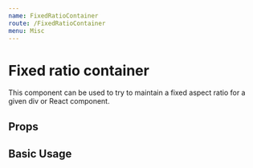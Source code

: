 ```yaml
---
name: FixedRatioContainer
route: /FixedRatioContainer
menu: Misc
---
```



# Fixed ratio container

This component can be used to try to maintain a fixed aspect ratio for a given div or React component.

## Props

<Props of={FixedRatioContainer} />

## Basic Usage

<Playground>
  <FixedRatioContainer ratio={16 / 9} className="div" />
</Playground>
